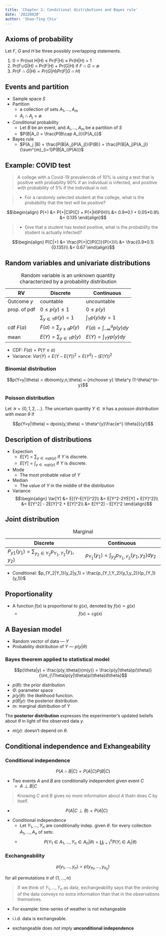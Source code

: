 ```yaml
---
title: 'Chapter 2: Conditional distributions and Bayes rule'
date: '20220830'
author: 'Shao-Ting Chiu'
---
```


## Axioms of probability

Let $F$, $G$ and $H$ be three possibly overlapping statements.

1. 0 = Pr(not H|H) $\leq$ Pr(F|H) $\leq$ Pr(H|H) = 1
2. Pr(F$\cup$G|H) = Pr(F|H) + Pr(G|H) if $F\cap G=\emptyset$
3. $Pr(F\cap G|H)=Pr(G|H)Pr(F|G\cap H)$

## Events and partition

- Sample space $S$
- Partition
    - a collection of sets $A_1,\dots, A_m$
    - $A_{i} \cap A_j = \emptyset$
- Conditional probability 
    - Let $B$ be an event, and $A_i,\dots,A_m$ be a partition of $S$
    - $P(B|A_i) = \frac{P(B\cap A_i)}{P(A_i)}$
- Bayes rule
    - $P(A_j |B) = \frac{P(B|A_j)P(A_j)}{P(B)} = \frac{P(B|A_j)P(A_j)}{\sum^{m}_{i=1}P(B|A_i)P(Ai)}$
 


::: {.callout-tip}
## Example: COVID test

> A college with a Covid-19 prevalencde of 10% is using a test that is positive with probability 90% if an individual is infected, and positive with probability of 5% if the individual is not.

> - For a randomly selected student at the college, what is the probability that the test will be positive?

$$\begin{align}
P(+) &= P(+|C)P(C) + P(+|H)P(H)\\
     &= 0.9*0.1 + 0.05*0.9\\
     &= 0.135
\end{align}$$

> - Give that a student has tested positive, what is the probability the student is actually infected?

$$\begin{align}
P(C|+) &= \frac{P(+|C)P(C)}{P(+)}\\
       &= \frac{0.9*0.1}{0.135}\\ 
       &= 0.67
\end{align}$$

:::


## Random variables and univariate distributions

|RV|Discrete|Continuous|
|---|---|---|
|Outcome $y$|countable|uncountable|
|prop. of pdf|$0\leq p(y) \leq1$|$0\leq p(y)$|
||$\sum_{y\in Y}p(y)=1$|$\int_{Y}p(y)dy = 1$|
|cdf $F(a)$|$F(a) = \sum_{y\leq a}p(y)$|$F(a)=\int^{a}_{-\infty}p(y)dy$|
|mean|$E(Y)=\sum_{y\in Y}p(y)$|$E(Y)=\int_{Y}y p(y)dy$| 
: Random variable is an unknown quantity characterized by a probability distribution

- CDF: $F(a) = P(Y\leq a)$
- Variance: $Var(Y) = E(Y-E(Y))^2 = E(Y^2) - (E(Y))^2$


::: {.callout-note}
### Binomial distribution

$$p(Y=y|\theta) = dbinom(y,n,\theta) = {n\choose y} \theta^y (1-\theta)^{n-y}$$
:::

::: {.callout-note}
### Poisson distribution

Let $\mathcal{Y} = \{0,1,2,\dots\}$. The uncertain quantity $Y\in \mathcal{Y}$ has a *poisson distribution with mean $\theta$* if

$$p(Y=y|\theta) = dpois(y,\theta) = \theta^{y}\frac{e^{-\theta}}{y!}$$
:::

## Description of distributions

- Expection
    - $E[Y] = \sum_{y\in\mathcal{Y}yp(y)}$ if $Y$ is discrete.
    - $E[Y] = \int_{y\in\mathcal{Y}yp(y)}$ if $Y$ is discrete.
- Mode
    - The most probable value of $Y$
- Median
    - The value of $Y$ in the middle of the distribution
 - Variance
    $$\begin{align}
        Var[Y] &= E[(Y-E[Y])^2]\\
               &= E[Y^2-2YE[Y] + E[Y]^2]\\
               &= E[Y^2] - 2E[Y]^2 + E[Y]^2\\ 
               &= E[Y^2] - E[Y]^2
    \end{align}$$   

## Joint distribution

|Discrete|Continuous|
|---|---|
|$P_{y1}(y_1)=\sum_{y_2\in Y_2}p_{Y_1, Y_2}(y_1, y_2)$|$p_{Y_1}(y_1) = \int_{y_2}p_{Y_1,Y_2}(y_1,y_2)dy_2$|
: Marginal

- Conditional: $p_{Y_2|Y_1}(y_2|y_1) = \frac{p_{Y_1,Y_2}(y_1,y_2)}{p_{Y_1}(y_1)}$




## Proportionality

- A function $f(x)$ is proportional to $g(x)$, denoted by $f(x) \propto g(x)$
    - $$f(x) = cg(x)$$

    
## A Bayesian model

- Random vector of data --- $Y$
- Probability distribution of $Y$ --- $p(y|\theta)$

::: {.callout-tip}
### Bayes theorem applied to statistical model

$$p(\theta|y) = \frac{p(y,\theta)}{m(y)} = \frac{p(y|\theta)p(\theta)}{\int_{\Theta}p(y|\theta)p(\theta)d\theta}$$

- $p(\theta)$: the prior distribution
- $\Theta$: parameter space
- $p(y|\theta)$: the likelihood function. 
- $p(\theta|y)$: the posterior distribution
- $m$: marginal distribution of $Y$

The **posterior distribution** expresses the experimenter's updated beliefs about $\theta$ in light of the observed data $y$.

:::

- $m(y)$: doesn't depend on $\theta$. 

## Conditional independence and  Exhangeability

::: {.callout-important}

### Conditional independence

$$P(A\cap B|C) = P(A|C)P(B|C)$$

- Two events $A$ and $B$ are conditionally independent given event $C$
    - $A\perp B|C$ 

> Knowing $C$ and $B$ gives no more information about $A$ thatn does $C$ by itself.

- $$P(A|C\perp B) = P(A|C)$$
:::

- Conditional independence
    - Let $Y_1,\dots,Y_n$ are conditionally indep. given $\theta$. for every collection $A_1,\dots,A_n$ of sets:
    - $$P(Y_1\in A_1,\dots, Y_n\in A_n |\theta) = \amalg^{n}_{i=1} P(Y_i\in A_i |\theta)$$

### Exchangeability

$$p(y_1,\dots,y_n) = p(y_{\pi_1},\dots,y_{\pi_n})$$

for all permutations $\pi$ of $\{1,\dots,n\}$

> If we think of $Y_1,\dots,Y_n$ as data, exchangeability says that the *ordering* of the data conveys no extra information than that in the observations themselves.

- For example: time-series of weather is not exhangeable

- i.i.d. data is exchangeable.
- exchangeable does *not* imply **unconditional independence**


